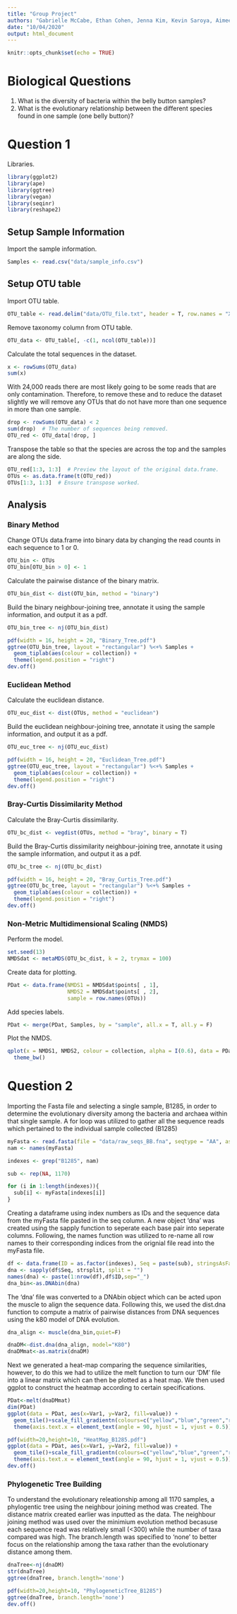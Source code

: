 ```yaml
---
title: "Group Project"
authors: "Gabrielle McCabe, Ethan Cohen, Jenna Kim, Kevin Saroya, Aimee Watts"
date: "10/04/2020"
output: html_document
---
```


```r
knitr::opts_chunk$set(echo = TRUE)
```

# Biological Questions
1. What is the diversity of bacteria within the belly button samples?
2. What is the evolutionary relationship between the different species found in one sample (one belly button)?

# Question 1

Libraries. 
```r
library(ggplot2)
library(ape)
library(ggtree)
library(vegan)
library(seqinr)
library(reshape2)
```

## Setup Sample Information

Import the sample information.
```r
Samples <- read.csv("data/sample_info.csv")
```

## Setup OTU table

Import OTU table.
```r
OTU_table <- read.delim("data/OTU_file.txt", header = T, row.names = "X.OTU.ID")
```

Remove taxonomy column from OTU table.
```r
OTU_data <- OTU_table[, -c(1, ncol(OTU_table))]
```

Calculate the total sequences in the dataset.
```r
x <- rowSums(OTU_data)
sum(x)
```

With 24,000 reads there are most likely going to be some reads that are only contamination. Therefore, to remove these and to reduce the dataset slightly we will remove any OTUs that do not have more than one sequence in more than one sample.
```r
drop <- rowSums(OTU_data) < 2
sum(drop)  # The number of sequences being removed.
OTU_red <- OTU_data[!drop, ]
```

Transpose the table so that the species are across the top and the samples are along the side.
```r
OTU_red[1:3, 1:3]  # Preview the layout of the original data.frame. 
OTUs <- as.data.frame(t(OTU_red))
OTUs[1:3, 1:3]  # Ensure transpose worked.
```

## Analysis
### Binary Method

Change OTUs data.frame into binary data by changing the read counts in each sequence to 1 or 0.
```r
OTU_bin <- OTUs
OTU_bin[OTU_bin > 0] <- 1
```

Calculate the pairwise distance of the binary matrix.
```r
OTU_bin_dist <- dist(OTU_bin, method = "binary")
```

Build the binary neighbour-joining tree, annotate it using the sample information, and output it as a pdf.
```r
OTU_bin_tree <- nj(OTU_bin_dist)

pdf(width = 16, height = 20, "Binary_Tree.pdf")
ggtree(OTU_bin_tree, layout = "rectangular") %<+% Samples +
  geom_tiplab(aes(colour = collection)) +
  theme(legend.position = "right")
dev.off()
```

### Euclidean Method

Calculate the euclidean distance.
```r
OTU_euc_dist <- dist(OTUs, method = "euclidean") 
```

Build the euclidean neighbour-joining tree, annotate it using the sample information, and output it as a pdf.
```r
OTU_euc_tree <- nj(OTU_euc_dist)               

pdf(width = 16, height = 20, "Euclidean_Tree.pdf")
ggtree(OTU_euc_tree, layout = "rectangular") %<+% Samples +
  geom_tiplab(aes(colour = collection)) +
  theme(legend.position = "right")
dev.off()
```

### Bray-Curtis Dissimilarity Method

Calculate the Bray-Curtis dissimilarity.
```r
OTU_bc_dist <- vegdist(OTUs, method = "bray", binary = T)
```

Build the Bray-Curtis dissimilarity neighbour-joining tree, annotate it using the sample information, and output it as a pdf.
```r
OTU_bc_tree <- nj(OTU_bc_dist)

pdf(width = 16, height = 20, "Bray_Curtis_Tree.pdf")
ggtree(OTU_bc_tree, layout = "rectangular") %<+% Samples +
  geom_tiplab(aes(colour = collection)) +
  theme(legend.position = "right")
dev.off()
```

### Non-Metric Multidimensional Scaling (NMDS)

Perform the model.
```r
set.seed(13)
NMDSdat <- metaMDS(OTU_bc_dist, k = 2, trymax = 100)
```

Create data for plotting.
```r
PDat <- data.frame(NMDS1 = NMDSdat$points[ , 1],
                   NMDS2 = NMDSdat$points[ , 2],
                   sample = row.names(OTUs))
```

Add species labels.
```r
PDat <- merge(PDat, Samples, by = "sample", all.x = T, all.y = F)
```

Plot the NMDS.
```r
qplot(x = NMDS1, NMDS2, colour = collection, alpha = I(0.6), data = PDat) +
  theme_bw()
```

# Question 2

####
Importing the Fasta file and selecting a single sample, B1285, in order to determine the evolutionary diversity among the bacteria and archaea within that single sample.
A for loop was utilized to gather all the sequence reads which pertained to the individual sample collected (B1285)
```r
myFasta <- read.fasta(file = "data/raw_seqs_BB.fna", seqtype = "AA", as.string = TRUE, set.attributes = FALSE)
nam <- names(myFasta)

indexes <- grep("B1285", nam)

sub <- rep(NA, 1170)

for (i in 1:length(indexes)){
  sub[i] <- myFasta[indexes[i]]
}
```

Creating a dataframe using index numbers as IDs and the sequence data from the myFasta file pasted in the seq column. A new object 'dna' was created
using the sapply function to seperate each base pair into seperate columns. Following, the names function was utilized to re-name all row names to their corresponding indices from the orignial file read into the myFasta file.
```r
df <- data.frame(ID = as.factor(indexes), Seq = paste(sub), stringsAsFactors = FALSE)
dna <- sapply(df$Seq, strsplit, split = "")
names(dna) <- paste(1:nrow(df),df$ID,sep="_")
dna_bin<-as.DNAbin(dna)
```

The 'dna' file was converted to a DNAbin object which can be acted upon the muscle to align the sequence data. Following this, we used the dist.dna function to compute a matrix of pairwise distances from DNA sequences using the k80 model of DNA evolution.
```r
dna_align <- muscle(dna_bin,quiet=F)
```

```r
dnaDM<-dist.dna(dna_align, model="K80")
dnaDMmat<-as.matrix(dnaDM)
```

Next we generated a heat-map comparing the sequence similarities, however, to do this we had to utilize the melt function to turn our 'DM' file into a linear matrix which can then be plotted as a heat map. We then used ggplot to construct the heatmap according to certain specifications. 
```r
PDat<-melt(dnaDMmat)
dim(PDat)
ggplot(data = PDat, aes(x=Var1, y=Var2, fill=value)) + 
  geom_tile()+scale_fill_gradientn(colours=c("yellow","blue","green","red")) +
  theme(axis.text.x = element_text(angle = 90, hjust = 1, vjust = 0.5))

pdf(width=20,height=10, "HeatMap_B1285.pdf")
ggplot(data = PDat, aes(x=Var1, y=Var2, fill=value)) + 
  geom_tile()+scale_fill_gradientn(colours=c("yellow","blue","green","red")) +
  theme(axis.text.x = element_text(angle = 90, hjust = 1, vjust = 0.5))
dev.off()
```

### Phylogenetic Tree Building

To understand the evolutionary releationship among all 1170 samples, a phylogentic tree using the neighbour joining method was created. The distance matrix created earlier was inputted as the data. The neighbour joining method was used over the minimium evolution method becasuse each sequence read was relatively small (<300) while the number of taxa compared was high. The branch.length was specified to 'none' to better focus on the relationship among the taxa rather than the evolutionary distance among them.
```r
dnaTree<-nj(dnaDM)
str(dnaTree)
ggtree(dnaTree, branch.length='none')

pdf(width=20,height=10, "PhylogeneticTree_B1285")
ggtree(dnaTree, branch.length='none')
dev.off()
```
